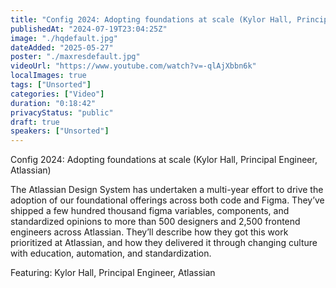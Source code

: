 ```yaml
---
title: "Config 2024: Adopting foundations at scale (Kylor Hall, Principal Engineer, Atlassian) | Figma"
publishedAt: "2024-07-19T23:04:25Z"
image: "./hqdefault.jpg"
dateAdded: "2025-05-27"
poster: "./maxresdefault.jpg"
videoUrl: "https://www.youtube.com/watch?v=-qlAjXbbn6k"
localImages: true
tags: ["Unsorted"]
categories: ["Video"]
duration: "0:18:42"
privacyStatus: "public"
draft: true
speakers: ["Unsorted"]
---
```

Config 2024: Adopting foundations at scale (Kylor Hall, Principal Engineer, Atlassian)

The Atlassian Design System has undertaken a multi-year effort to drive the adoption of our foundational offerings across both code and Figma. They’ve shipped a few hundred thousand figma variables, components, and standardized opinions to more than 500 designers and 2,500 frontend engineers across Atlassian. They’ll describe how they got this work prioritized at Atlassian, and how they delivered it through changing culture with education, automation, and standardization.


Featuring: Kylor Hall, Principal Engineer, Atlassian

